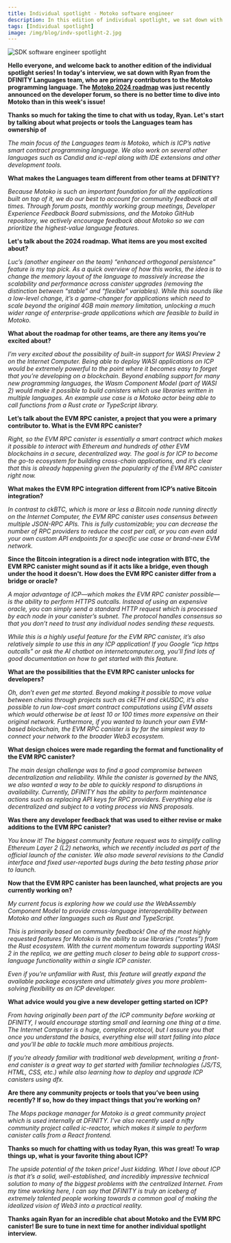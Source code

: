 ```yaml
---
title: Individual spotlight - Motoko software engineer
description: In this edition of individual spotlight, we sat down with Ryan from the Languages team, who contributes to the development of the Motoko programming language.
tags: [Individual spotlight]
image: /img/blog/indv-spotlight-2.jpg
---
```


![SDK software engineer spotlight](../../static/img/blog/indv-spotlight-2.jpg)

**Hello everyone, and welcome back to another edition of the individual spotlight series! In today's interview, we sat down with Ryan from the DFINITY Languages team, who are primary contributors to the Motoko programming language. The [Motoko 2024 roadmap](https://forum.dfinity.org/t/motoko-2024-roadmap/31912) was just recently announced on the developer forum, so there is no better time to dive into Motoko than in this week's issue!**

**Thanks so much for taking the time to chat with us today, Ryan. Let's start by talking about what projects or tools the Languages team has ownership of**

*The main focus of the Languages team is Motoko, which is ICP’s native smart contract programming language. We also work on several other languages such as Candid and ic-repl along with IDE extensions and other development tools.*

**What makes the Languages team different from other teams at DFINITY?**

*Because Motoko is such an important foundation for all the applications built on top of it, we do our best to account for community feedback at all times. Through forum posts, monthly working group meetings, Developer Experience Feedback Board submissions, and the Motoko GitHub repository, we actively encourage feedback about Motoko so we can prioritize the highest-value language features.*

**Let's talk about the 2024 roadmap. What items are you most excited about?**

*Luc’s (another engineer on the team) “enhanced orthogonal persistence” feature is my top pick. As a quick overview of how this works, the idea is to change the memory layout of the language to massively increase the scalability and performance across canister upgrades (removing the distinction between “stable” and “flexible” variables). While this sounds like a low-level change, it’s a game-changer for applications which need to scale beyond the original 4GB main memory limitation, unlocking a much wider range of enterprise-grade applications which are feasible to build in Motoko.*

**What about the roadmap for other teams, are there any items you're excited about?**

*I’m very excited about the possibility of built-in support for WASI Preview 2 on the Internet Computer. Being able to deploy WASI applications on ICP would be extremely powerful to the point where it becomes easy to forget that you’re developing on a blockchain. Beyond enabling support for many new programming languages, the Wasm Component Model (part of WASI 2) would make it possible to build canisters which use libraries written in multiple languages. An example use case is a Motoko actor being able to call functions from a Rust crate or TypeScript library.*

**Let’s talk about the EVM RPC canister, a project that you were a primary contributor to. What is the EVM RPC canister?**

*Right, so the EVM RPC canister is essentially a smart contract which makes it possible to interact with Ethereum and hundreds of other EVM blockchains in a secure, decentralized way. The goal is for ICP to become the go-to ecosystem for building cross-chain applications, and it’s clear that this is already happening given the popularity of the EVM RPC canister right now.*

**What makes the EVM RPC integration different from ICP’s native Bitcoin integration?**

*In contrast to ckBTC, which is more or less a Bitcoin node running directly on the Internet Computer, the EVM RPC canister uses consensus between multiple JSON-RPC APIs. This is fully customizable; you can decrease the number of RPC providers to reduce the cost per call, or you can even add your own custom API endpoints for a specific use case or brand-new EVM network.*

**Since the Bitcoin integration is a direct node integration with BTC, the EVM RPC canister might sound as if it acts like a bridge, even though under the hood it doesn't. How does the EVM RPC canister differ from a bridge or oracle?**

*A major advantage of ICP—which makes the EVM RPC canister possible—is the ability to perform HTTPS outcalls. Instead of using an expensive oracle, you can simply send a standard HTTP request which is processed by each node in your canister’s subnet. The protocol handles consensus so that you don’t need to trust any individual nodes sending these requests.*

*While this is a highly useful feature for the EVM RPC canister, it’s also relatively simple to use this in any ICP application! If you Google “icp https outcalls” or ask the AI chatbot on internetcomputer.org, you’ll find lots of good documentation on how to get started with this feature.*

**What are the possibilities that the EVM RPC canister unlocks for developers?**

*Oh, don’t even get me started. Beyond making it possible to move value between chains through projects such as ckETH and ckUSDC, it’s also possible to run low-cost smart contract computations using EVM assets which would otherwise be at least 10 or 100 times more expensive on their original network. Furthermore, if you wanted to launch your own EVM-based blockchain, the EVM RPC canister is by far the simplest way to connect your network to the broader Web3 ecosystem.*

**What design choices were made regarding the format and functionality of the EVM RPC canister?**

*The main design challenge was to find a good compromise between decentralization and reliability. While the canister is governed by the NNS, we also wanted a way to be able to quickly respond to disruptions in availability. Currently, DFINITY has the ability to perform maintenance actions such as replacing API keys for RPC providers. Everything else is decentralized and subject to a voting process via NNS proposals.*

**Was there any developer feedback that was used to either revise or make additions to the EVM RPC canister?**

*You know it! The biggest community feature request was to simplify calling Ethereum Layer 2 (L2) networks, which we recently included as part of the official launch of the canister. We also made several revisions to the Candid interface and fixed user-reported bugs during the beta testing phase prior to launch.*

**Now that the EVM RPC canister has been launched, what projects are you currently working on?**

*My current focus is exploring how we could use the WebAssembly Component Model to provide cross-language interoperability between Motoko and other languages such as Rust and TypeScript.*

*This is primarily based on community feedback! One of the most highly requested features for Motoko is the ability to use libraries (“crates”) from the Rust ecosystem. With the current momentum towards supporting WASI 2 in the replica, we are getting much closer to being able to support cross-language functionality within a single ICP canister.*

*Even if you’re unfamiliar with Rust, this feature will greatly expand the available package ecosystem and ultimately gives you more problem-solving flexibility as an ICP developer.*

**What advice would you give a new developer getting started on ICP?**

*From having originally been part of the ICP community before working at DFINITY, I would encourage starting small and learning one thing at a time. The Internet Computer is a huge, complex protocol, but I assure you that once you understand the basics, everything else will start falling into place and you’ll be able to tackle much more ambitious projects.*

*If you’re already familiar with traditional web development, writing a front-end canister is a great way to get started with familiar technologies (JS/TS, HTML, CSS, etc.) while also learning how to deploy and upgrade ICP canisters using dfx.*

**Are there any community projects or tools that you’ve been using recently? If so, how do they impact things that you’re working on?**

*The Mops package manager for Motoko is a great community project which is used internally at DFINITY. I’ve also recently used a nifty community project called ic-reactor, which makes it simple to perform canister calls from a React frontend.*

**Thanks so much for chatting with us today Ryan, this was great! To wrap things up, what is your favorite thing about ICP?**

*The upside potential of the token price! Just kidding. What I love about ICP is that it’s a solid, well-established, and incredibly impressive technical solution to many of the biggest problems with the centralized Internet. From my time working here, I can say that DFINITY is truly an iceberg of extremely talented people working towards a common goal of making the idealized vision of Web3 into a practical reality.*

**Thanks again Ryan for an incredible chat about Motoko and the EVM RPC canister! Be sure to tune in next time for another individual spotlight interview.**

